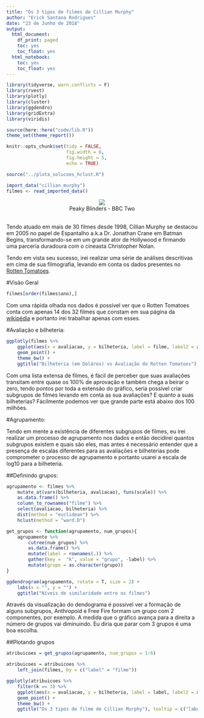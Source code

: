 ```yaml
---
title: "Os 3 tipos de filmes de Cillian Murphy"
author: "Erick Santana Rodrigues"
date: "23 de Junho de 2018"
output:
  html_document:
    df_print: paged
    toc: yes
    toc_float: yes
  html_notebook:
    toc: yes
    toc_float: yes
---
```


```r

library(tidyverse, warn.conflicts = F)
library(rvest)
library(plotly)
library(cluster)
library(ggdendro)
library(gridExtra)
library(viridis)

source(here::here("code/lib.R"))
theme_set(theme_report())

knitr::opts_chunk$set(tidy = FALSE,
                      fig.width = 6,
                      fig.height = 5,
                      echo = TRUE)
```

```r

source("../plota_solucoes_hclust.R")

import_data("cillian_murphy")
filmes <- read_imported_data()

```
<center>
![](../images/Cillian.gif)
</center>

<center>
Peaky Blinders - BBC Two
</center>

<br />
Tendo atuado em mais de 30 filmes desde 1998, Cillian Murphy se destacou em 2005 no papel de Espantalho a.k.a Dr. Jonathan Crane em Batman Begins, transformando-se em um grande ator de Hollywood e firmando uma parceria duradoura com o cineasta Christopher Nolan. 

Tendo em vista seu sucesso, irei realizar uma série de análises descritivas em cima de sua filmografia, levando em conta os dados presentes no [Rotten Tomatoes](https://www.rottentomatoes.com).

#Visão Geral

```r

filmes[order(filmes$ano),]

```

Com uma rápida olhada nos dados é possível ver que o Rotten Tomatoes conta com apenas 14 dos 32 filmes que constam em sua página da [wikipédia](https://pt.wikipedia.org/wiki/Cillian_Murphy) e portanto irei trabalhar apenas com esses.

#Avaliação e bilheteria:

```r

ggplotly(filmes %>%
    ggplot(aes(x = avaliacao, y = bilheteria, label = filme, label2 = ano)) +
    geom_point() +
    theme_bw() +
    ggtitle("Bilheteria (em Doláres) vs Avaliação do Rotten Tomatoes"), tooltip = c("label", "label2"))

```

Com uma lista extensa de filmes, é fácil de perceber que suas avaliações transitam entre quase os 100% de aprovação e também chega a beirar o zero, tendo pontos por toda a extensão do gráfico, seria possível criar subgrupos de filmes levando em conta as sua avaliações? E quanto a suas bilheterias? Fácilmente podemos ver que grande parte está abaixo dos 100 milhões.

#Agrupamento:

Tendo em mente a existência de diferentes subgrupos de filmes, eu irei realizar um processo de agrupamento nos dados e então decidirei quantos subgrupos existem e quais são eles, mas antes é necessário entender que a presença de escalas diferentes para as avaliações e bilheterias pode comprometer o processo de agrupamento e portanto usarei a escala de log10 para a bilheteria.

##Definindo grupos:
```r

agrupamento <- filmes %>%
    mutate_at(vars(bilheteria, avaliacao), funs(scale)) %>%
    as.data.frame() %>%
    column_to_rownames("filme") %>%
    select(avaliacao, bilheteria) %>%
    dist(method = "euclidean") %>%
    hclust(method = "ward.D")

get_grupos <- function(agrupamento, num_grupos){
    agrupamento %>% 
        cutree(num_grupos) %>% 
        as.data.frame() %>% 
        mutate(label = rownames(.)) %>% 
        gather(key =  "k", value = "grupo", -label) %>% 
        mutate(grupo = as.character(grupo))
}

ggdendrogram(agrupamento, rotate = T, size = 2) + 
    labs(x = "", y = "") +
    ggtitle("Níveis de similaridade entre os filmes")

```

Através da visualização do dendograma é possível ver a formação de alguns subgrupos, Anthropoid e Free Fire formam um grupo com 2 componentes, por exemplo. A medida que o gráfico avança para a direita a número de grupos vai diminuindo. Eu diria que parar com 3 grupos é uma boa escolha.

##Plotando grupos

```r

atribuicoes = get_grupos(agrupamento, num_grupos = 1:6)

atribuicoes = atribuicoes %>% 
    left_join(filmes, by = c("label" = "filme"))

ggplotly(atribuicoes %>%
    filter(k == 3) %>%
    ggplot(aes(x = avaliacao, y = bilheteria, label = label, label2 = ano, color = grupo)) +
    geom_point() +
    theme_bw() +
    ggtitle("Os 3 tipos de filme de Cillian Murphy"), tooltip = c("label", "label2"))

```


